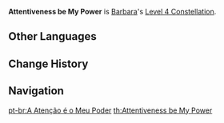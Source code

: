 {{Constellation Infobox
|image       = Constellation Attentiveness be My Power.png
|description = Every opponent Barbara hits with her [[Whisper of Water|Charged Attack]] regenerates 1 Energy for her.<br />A maximum of 5 energy can be regenerated in this manner with any one Charged Attack.
|level       = 4
|character   = Barbara
|utility1    = Energy
|utility2    = Charged Attack
}}
'''Attentiveness be My Power''' is [[Barbara]]'s [[Level 4 Constellation]].
<!--
==Gameplay Notes==
-->

==Other Languages==
{{Other Languages
|en      = Attentiveness be My Power
|zhs     = 努力即魔法
|zhs_rm  = Nǔlì Jí Mófǎ
|zht     = 努力即魔法
|zht_rm  = Nǔlì Jí Mófǎ
|zh_tl   = Great Effort That is Sorcery
|ja      = 努力が魔法なの
|ja_rm   = Doryoku ga Mahou na no
|ja_tl   = Because Hard Work is Magic
|ko      = 노력이 곧 마법
|ko_rm   = Noryeok-i Got Mabeop
|ko_tl   = Effort is Magic
|es      = El esfuerzo será mi magia
|es_tl   = Effort Will be my Magic
|fr      = L'effort est la meilleure des magies
|fr_tl   = Effort is the Best Magic
|ru      = Магия усердия
|ru_tl   = Magic of Diligence
|th      = Attentiveness be My Power
|vi      = Nỗ Lực Là Ma Thuật
|vi_tl   = Effort is Magic
|de      = Fleiß ist Magie
|de_tl   = Diligence is Magic
|id      = Attentiveness be My Power
|pt      = A Atenção é o Meu Poder
|pt_tl   = The Attention is My Power
}}

==Change History==
{{Change History|1.0}}

==Navigation==
{{Talent Navbox|Barbara}}
[[pt-br:A Atenção é o Meu Poder]]
[[th:Attentiveness be My Power]]